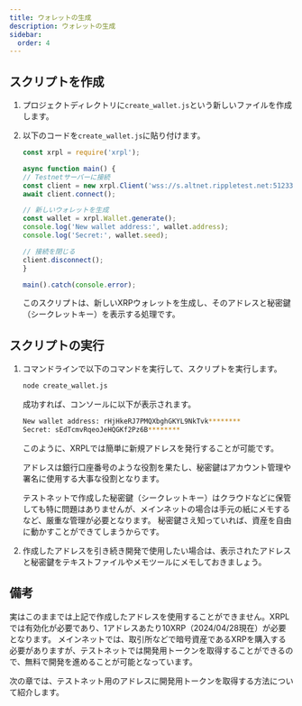 ```yaml
---
title: ウォレットの生成
description: ウォレットの生成
sidebar:
  order: 4
---
```



## スクリプトを作成

<Steps>

1. プロジェクトディレクトリに`create_wallet.js`という新しいファイルを作成します。
2. 以下のコードを`create_wallet.js`に貼り付けます。

    ```javascript
    const xrpl = require('xrpl');

    async function main() {
    // Testnetサーバーに接続
    const client = new xrpl.Client('wss://s.altnet.rippletest.net:51233');
    await client.connect();

    // 新しいウォレットを生成
    const wallet = xrpl.Wallet.generate();
    console.log('New wallet address:', wallet.address);
    console.log('Secret:', wallet.seed);

    // 接続を閉じる
    client.disconnect();
    }

    main().catch(console.error);
    ```

    このスクリプトは、新しいXRPウォレットを生成し、そのアドレスと秘密鍵（シークレットキー）を表示する処理です。

</Steps>

## スクリプトの実行

<Steps>

1. コマンドラインで以下のコマンドを実行して、スクリプトを実行します。

    ```bash
    node create_wallet.js
    ```
    
    成功すれば、コンソールに以下が表示されます。

    ```bash
    New wallet address: rHjHkeRJ7PMQXbghGKYL9NkTvk********
    Secret: sEdTcmvRqeoJeHQGKf2Pz6B********
    ```

    このように、XRPLでは簡単に新規アドレスを発行することが可能です。

    アドレスは銀行口座番号のような役割を果たし、秘密鍵はアカウント管理や署名に使用する大事な役割となります。

    <Aside type="caution" title="Caution">
    テストネットで作成した秘密鍵（シークレットキー）はクラウドなどに保管しても特に問題はありませんが、メインネットの場合は手元の紙にメモするなど、厳重な管理が必要となります。  
    秘密鍵さえ知っていれば、資産を自由に動かすことができてしまうからです。
    </Aside>

2. 作成したアドレスを引き続き開発で使用したい場合は、表示されたアドレスと秘密鍵をテキストファイルやメモツールにメモしておきましょう。

</Steps>

## 備考

<Aside title="アドレスについて">
実はこのままでは上記で作成したアドレスを使用することができません。XRPLでは有効化が必要であり、1アドレスあたり10XRP（2024/04/28現在）が必要となります。  
メインネットでは、取引所などで暗号資産であるXRPを購入する必要がありますが、テストネットでは開発用トークンを取得することができるので、無料で開発を進めることが可能となっています。
</Aside>

次の章では、テストネット用のアドレスに開発用トークンを取得する方法について紹介します。